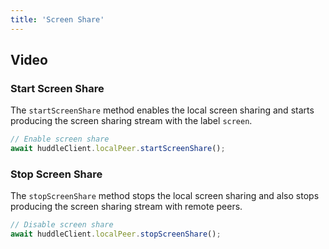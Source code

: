 ```yaml
---
title: 'Screen Share' 
---
```


## Video 

### Start Screen Share 

The `startScreenShare` method enables the local screen sharing and starts producing the screen sharing stream with the label `screen`.

```js
// Enable screen share
await huddleClient.localPeer.startScreenShare();
```

### Stop Screen Share

The `stopScreenShare` method stops the local screen sharing and also stops producing the screen sharing stream with remote peers.

```js
// Disable screen share
await huddleClient.localPeer.stopScreenShare();
```